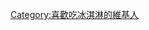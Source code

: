 {{Userbox
  |border-c = #fffacd
  |border-s = 2
  |id-c     = #7fffd4
  |id-s     = 12
  |id-fc    = #78C0FF
  |info-c   = #ffffff
  |info-s   = 9
  |info-fc  = #000000
  |id       = [[File:Icecream_shop.jpg|50px]]
  |info     = 這位用戶喜歡吃'''[[冰淇淋]]'''。
}}

[[Category:喜歡吃冰淇淋的維基人]]